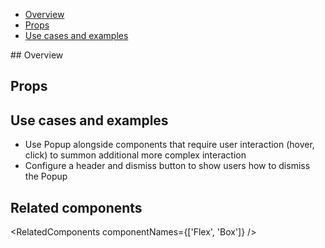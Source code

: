 


<Meta of={PopupStories} />

<Title>Popup</Title>

<BetaWarning />

- [Overview](#overview)
- [Props](#props)
- [Use cases and examples](#use-cases-and-examples)

<Heading>
  ## Overview
  <Description />
</Heading>
<Primary />

## Props

<Controls />

## Use cases and examples

- Use Popup alongside components that require user interaction (hover, click) to summon additional more complex interaction
- Configure a header and dismiss button to show users how to dismiss the Popup

## Related components

<RelatedComponents componentNames={['Flex', 'Box']} />
